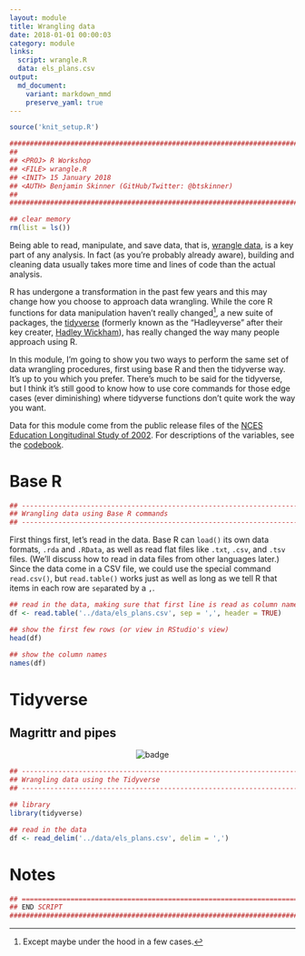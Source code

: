 ```yaml
---
layout: module
title: Wrangling data
date: 2018-01-01 00:00:03
category: module
links:
  script: wrangle.R
  data: els_plans.csv
output:
  md_document:
    variant: markdown_mmd
    preserve_yaml: true
---
```


```r
source('knit_setup.R')
```
```r
################################################################################
##
## <PROJ> R Workshop
## <FILE> wrangle.R 
## <INIT> 15 January 2018
## <AUTH> Benjamin Skinner (GitHub/Twitter: @btskinner)
##
################################################################################

## clear memory
rm(list = ls())

```
Being able to read, manipulate, and save data, that
is, [wrangle data](https://en.wikipedia.org/wiki/Data_wrangling), is a
key part of any analysis. In fact (as you're probably already aware),
building and cleaning data usually takes more time and lines of code
than the actual analysis.

R has undergone a transformation in the past few years and this may
change how you choose to approach data wrangling. While the core R
functions for data manipulation haven't really changed[^f1], a new
suite of packages, the [tidyverse](https://www.tidyverse.org)
(formerly known as the "Hadleyverse" after their key
creater, [Hadley Wickham](http://hadley.nz)), has really changed the
way many people approach using R.

In this module, I'm going to show you two ways to perform the same set
of data wrangling procedures, first using base R and then the
tidyverse way. It's up to you which you prefer. There's much to be
said for the tidyverse, but I think it's still good to know how to use
core commands for those edge cases (ever diminishing) where tidyverse
functions don't quite work the way you want.

Data for this module come from the public release files of
the
[NCES Education Longitudinal Study of 2002](https://nces.ed.gov/surveys/els2002/). For
descriptions of the variables, see the <a href = '{{ site.baseurl
}}/data/#els_planscsv'>codebook</a>.

# Base R
```r
## -----------------------------------------------------------------------------
## Wrangling data using Base R commands
## -----------------------------------------------------------------------------

```

First things first, let's read in the data. Base R can `load()` its
own data formats, `.rda` and `.RData`, as well as read flat
files like `.txt`, `.csv`, and `.tsv` files. (We'll discuss how to
read in data files from other languages later.) Since the data come in
a CSV file, we could use the special command `read.csv()`, but
`read.table()` works just as well as long as we tell R that items in
each row are `sep`arated by a `,`.

```r
## read in the data, making sure that first line is read as column names
df <- read.table('../data/els_plans.csv', sep = ',', header = TRUE)

```

```r
## show the first few rows (or view in RStudio's view)
head(df)

## show the column names
names(df)

```

# Tidyverse

## Magrittr and pipes

<span style="display:block;text-align:center">
![badge](https://www.rstudio.com/wp-content/uploads/2014/04/magrittr.png)
</span>


```r
## -----------------------------------------------------------------------------
## Wrangling data using the Tidyverse
## -----------------------------------------------------------------------------

```
```r
## library
library(tidyverse)

```

```r
## read in the data
df <- read_delim('../data/els_plans.csv', delim = ',')

```

# Notes

[^f1]: Except maybe under the hood in a few cases.


```r

## =============================================================================
## END SCRIPT
################################################################################
```
